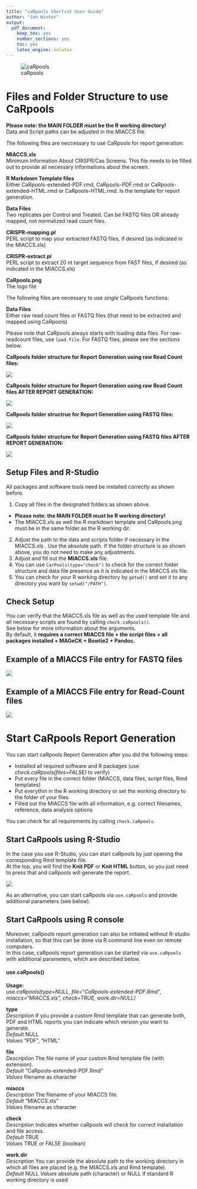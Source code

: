 ```yaml
---
title: "caRpools Shortcut User Guide"
author: "Jan Winter"
output:
  pdf_document:
    keep_tex: yes
    number_sections: yes
    toc: yes
    latex_engine: xelatex
---
```


\newpage

![caRpools](./pictures/CaRpools.png)


\newpage

# Files and Folder Structure to use CaRpools

__Please note: the MAIN FOLDER must be the R working directory!__  
Data and Script paths can be adjusted in the MIACCS file.

The following files are neccessary to use CaRpools for report generation:  

**MIACCS.xls**  
Minimum Information About CRISPR/Cas Screens.  This file needs to be filled out to provide all necessary informations about the screen.  

**R Markdown Template files**  
Either CaRpools-extended-PDF.rmd, CaRpools-PDF.rmd or CaRpools-extended-HTML.rmd or CaRpools-HTML.rmd. Is the template for report generation.  

**Data Files**  
Two replicates per Control and Treated. Can be FASTQ files OR already mapped, not normalized read count files.  

**CRISPR-mapping.pl**  
PERL script to map your extracted FASTQ files, if desired (as indicated in the MIACCS.xls)  

**CRISPR-extract.pl**  
PERL script to extract 20 nt target sequence from FAST files, if desired (as indicated in the MIACCS.xls)  

**CaRpools.png**  
The logo file  

The following files are necessary to use _single_ CaRpools functions:  


**Data Files**  
Either raw read count files or FASTQ files (that need to be extracted and mapped using CaRpools)  

Please note that CaRpools always starts with loading data files. For raw-readcount files, use `load.file`. For FASTQ files, please see the sections below.



__CaRpools folder structure for Report Generation using raw Read Count files:__  

![](./pictures/folder-structure-before.png)



__CaRpools folder structure for Report Generation using raw Read Count files AFTER REPORT GENERATION:__

![](./pictures/folder-structure-FINAL.png)



__CaRpools folder structrue for Report Generation using FASTQ files:__  

![](./pictures/folder-structure-FASTQ-before.png)



__CaRpools folder structure for Report Generation using FASTQ files AFTER REPORT GENERATION:__

![](./pictures/folder-structure-FASTQ-FINAL.png)

\newpage

## Setup Files and R-Studio

All packages and software tools need be installed correctly as shown before.  

1. Copy all files in the designated folders as shown above.
  * __Please note: the MAIN FOLDER must be R working directory!__
  * The MIACCS.xls as well the R markdown template and CaRpools.png must be in the same folder as the R working dir.
2. Adjust the path to the data and scripts folder if necessary in the MIACCS.xls . Use the absolute path. If the folder structure is as shown above, you do not need to make any adjustments.
3. Adjust and fill out the **MIACCS.xls** file.
4. You can use `CarPools(type="check")` to check for the correct folder structure and data file presence as it is indicated in the MIACCS.xls file.
5. You can check for your R working directory by `getwd()` and set it to any directory you want by `setwd("/PATH")`.

## Check Setup

You can verify that the MIACCS.xls file as well as the used template file and all necessary scripts are found by calling `check.caRpools()`.  
See below for more information about the arguments.  
By default, it **requires a correct MIACCS file + the script files + all packages installed + MAGeCK + Bowtie2 + Pandoc.** 

## Example of a MIACCS File entry for FASTQ files

![](./pictures/miaccs-fastq.png)


## Example of a MIACCS File entry for Read-Count files

![](./pictures/miaccs-readcount.png)


# Start CaRpools Report Generation

You can start caRpools Report Generation after you did the following steps:

* Installed all required software and R packages (use _check.caRpools(files=FALSE)_ to verify)
* Put every file in the correct folder (MIACCS, data files, script files, Rmd templates)
* Put everythin in the R working directory or set the working directory to the folder of your files
* Filled out the MIACCS file with all information, e.g. correct filenames, reference, data analysis options

You can check for all requirements by calling `check.caRpools`.

## Start CaRpools using R-Studio

In the case you use R-Studio, you can start caRpools by just opening the corresponding Rmd template file.  
At the top, you will find the **Knit PDF** or **Knit HTML** button, so you just need to press that and caRpools will generate the report.  

![](./pictures/rstudio-knit.png)

As an alternative, you can start caRpools via `use.caRpools` and provide additional parameters (see below).  

## Start CaRpools using R console

Moreover, caRpools report generation can also be initiated without R-studio installation, so that this can be done via R command line even on remote computers.  
In this case, caRpools report generation can be started via `use.caRpools` with additional parameters, which are described below.  

#### use.caRpools()

**Usage:**  
*use.caRpools(type=NULL, file="CaRpools-extended-PDF.Rmd", miaccs="MIACCS.xls", check=TRUE, work.dir=NULL)*  

**type**  
*Description* If you provide a custom Rmd template that can generate both, PDF and HTML reports you can indicate which version you want to generate.  
*Default* NULL  
*Values* "PDF", "HTML"  

**file**  
*Description* The file name of your custom Rmd template file (with extension).  
*Default* "CaRpools-extended-PDF.Rmd"  
*Values* filename as character  

**miaccs**  
*Description* The filename of your MIACCS file.  
*Default* "MIACCS.xls"  
*Values* filename as character 

**check**  
*Description* Indicates whether caRpools will check for correct installation and file access.  
*Default* TRUE  
*Values* TRUE or FALSE (boolean)  

**work.dir**  
*Description* You can provide the absolute path to the working directory in which all files are placed (e.g. the MIACCS.xls and Rmd template).  
*Default* NULL 
*Values* absolute path (character) or NULL if standard R working directory is used